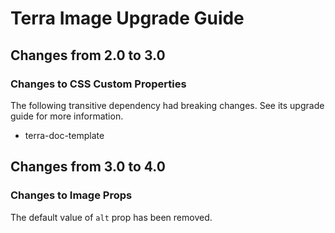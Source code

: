 
<Badge />

# Terra Image Upgrade Guide

## Changes from 2.0 to 3.0

### Changes to CSS Custom Properties

The following transitive dependency had breaking changes. See its upgrade guide for more information.
* terra-doc-template

## Changes from 3.0 to 4.0

### Changes to Image Props

The default value of `alt` prop has been removed.
